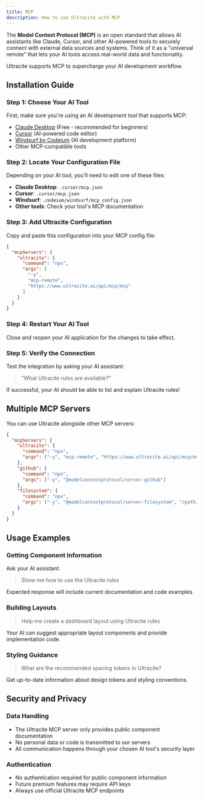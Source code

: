 ```yaml
---
title: MCP
description: How to use Ultracite with MCP
---
```


The **Model Context Protocol (MCP)** is an open standard that allows AI assistants like Claude, Cursor, and other AI-powered tools to securely connect with external data sources and systems. Think of it as a "universal remote" that lets your AI tools access real-world data and functionality.

Ultracite supports MCP to supercharge your AI development workflow.

## Installation Guide

### Step 1: Choose Your AI Tool

First, make sure you're using an AI development tool that supports MCP:

- [Claude Desktop](https://claude.ai/download) (Free - recommended for beginners)
- [Cursor](https://www.cursor.com/) (AI-powered code editor)
- [Windsurf by Codeium](https://windsurf.com/) (AI development platform)
- Other MCP-compatible tools

### Step 2: Locate Your Configuration File

Depending on your AI tool, you'll need to edit one of these files:

- **Claude Desktop**: `.cursor/mcp.json`
- **Cursor**: `.cursor/mcp.json`
- **Windsurf**: `.codeium/windsurf/mcp_config.json`
- **Other tools**: Check your tool's MCP documentation

### Step 3: Add Ultracite Configuration

Copy and paste this configuration into your MCP config file:

```json
{
  "mcpServers": {
    "ultracite": {
      "command": "npx",
      "args": [
        "-y",
        "mcp-remote",
        "https://www.ultracite.ai/api/mcp/mcp"
      ]
    }
  }
}
```

### Step 4: Restart Your AI Tool

Close and reopen your AI application for the changes to take effect.

### Step 5: Verify the Connection

Test the integration by asking your AI assistant:

> "What Ultracite rules are available?"

If successful, your AI should be able to list and explain Ultracite rules!

## Multiple MCP Servers

You can use Ultracite alongside other MCP servers:

```json
{
  "mcpServers": {
    "ultracite": {
      "command": "npx",
      "args": ["-y", "mcp-remote", "https://www.ultracite.ai/api/mcp/mcp"]
    },
    "github": {
      "command": "npx",
      "args": ["-y", "@modelcontextprotocol/server-github"]
    },
    "filesystem": {
      "command": "npx", 
      "args": ["-y", "@modelcontextprotocol/server-filesystem", "/path/to/project"]
    }
  }
}
```

## Usage Examples

### Getting Component Information

Ask your AI assistant:

> Show me how to use the Ultracite rules

Expected response will include current documentation and code examples.

### Building Layouts

> Help me create a dashboard layout using Ultracite rules

Your AI can suggest appropriate layout components and provide implementation code.

### Styling Guidance  

> What are the recommended spacing tokens in Ultracite?

Get up-to-date information about design tokens and styling conventions.

## Security and Privacy

### Data Handling

- The Ultracite MCP server only provides public component documentation
- No personal data or code is transmitted to our servers
- All communication happens through your chosen AI tool's security layer

### Authentication

- No authentication required for public component information
- Future premium features may require API keys
- Always use official Ultracite MCP endpoints
